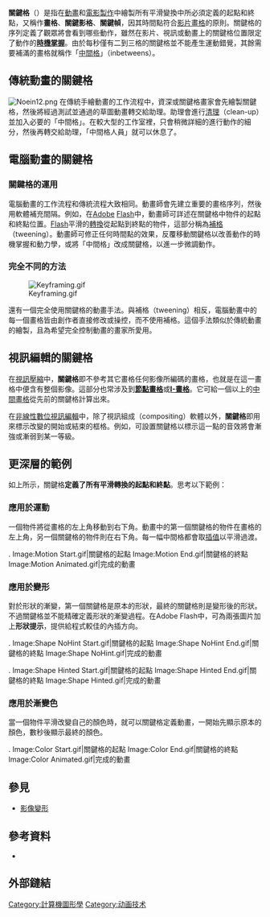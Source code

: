 {{Multiple issues|
{{Copy edit|time=2021-02-17T19:10:17+00:00}}
{{Unreferenced|time=2021-02-17T19:10:17+00:00}}
{{cleanup-jargon}}
}}
{{TA|1=IT}}
'''關鍵格'''（{{Lang-en|'''Key frame'''、'''Keyframe'''}}）是指在[[動畫|動畫]]和[[電影製作|電影製作]]中繪製所有平滑變換中所必須定義的起點和終點，又稱作'''畫格'''、'''關鍵影格'''、'''關鍵幀'''，因其時間點符合[[影片畫格|影片畫格]]的原則。關鍵格的序列定義了觀眾將會看到哪些動作，雖然在影片、視訊或動畫上的關鍵格位置限定了動作的'''[[連環圖時機掌握|時機掌握]]'''。由於每秒僅有二到三格的關鍵格並不能產生運動錯覺，其餘需要補滿的畫格就稱作「[[中間格|中間格]]」（inbetweens）。

==傳統動畫的關鍵格==
[[File:Noein12.png|thumb]]
在傳統手繪動畫的工作流程中，資深或關鍵格畫家會先繪製關鍵格，然後將經過測試並通過的草圖動畫轉交給助理。助理會進行[[清理|清理]]（clean-up）並加入必要的「中間格」。在較大型的工作室裡，只會稍微詳細的進行動作的細分，然後再轉交給助理，「中間格人員」就可以休息了。

==電腦動畫的關鍵格==
===關鍵格的運用===
電腦動畫的工作流程和傳統流程大致相同。動畫師會先建立重要的畫格序列，然後用軟體補充間隔。例如，在[[Adobe|Adobe]] [[Adobe_Flash|Flash]]中，動畫師可詳述在關鍵格中物件的起點和終點位置。[[Flash|Flash]]平滑的[[轉換|轉換]]從起點到終點的物件，這部分稱為[[補格|補格]]（tweening）。動畫師可修正任何時間點的效果，反覆移動關鍵格以改善動作的時機掌握和動力學，或將「中間格」改成關鍵格，以進一步微調動作。

===完全不同的方法===
[[File:Keyframing.gif|left]]

還有一個完全使用關鍵格的動畫手法。與補格（tweening）相反，電腦動畫中的每一個畫格皆由創作者直接修改或操控，而不使用補格。這個手法類似於傳統動畫的繪製，且為希望完全控制動畫的畫家所愛用。

==視訊編輯的關鍵格==
在[[視訊壓縮|視訊壓縮]]中，'''關鍵格'''即不參考其它畫格任何影像所編碼的畫格，也就是在這一畫格中便含有整個影像。這部分也常涉及到'''[[節點畫格|節點畫格]]'''或'''[[I-畫格|I-畫格]]'''。它可給一個以上的[[中間畫格|中間畫格]]從先前的關鍵格計算出來。

在[[非線性編輯|非線性]][[數位視訊|數位視訊]][[視訊編輯|編輯]]中，除了視訊組成（compositing）軟體以外，'''關鍵格'''即用來標示改變的開始或結束的框格。例如，可設置關鍵格以標示這一點的音效將會漸強或漸弱到某一等級。

==更深層的範例==
如上所示，關鍵格'''定義了所有平滑轉換的起點和終點'''。思考以下範例：

===應用於運動===
一個物件將從畫格的左上角移動到右下角。動畫中的第一個關鍵格的物件在畫格的左上角，另一個關鍵格的物件則在右下角。每一幅中間格都會取[[插值|插值]]以平滑過渡。

<gallery Caption="應用於運動的關鍵格">.
Image:Motion Start.gif|關鍵格的起點
Image:Motion End.gif|關鍵格的終點
Image:Motion Animated.gif|完成的動畫
</gallery>

===應用於變形===
對於形狀的漸變，第一個關鍵格是原本的形狀，最終的關鍵格則是變形後的形狀。不過關鍵格並不能精確定義形狀的漸變過程。在Adobe Flash中，可為兩張圖片加上'''形狀提示'''，提供給程式較佳的內插方向。

<gallery Caption="「不使用」形狀提示的變形">.
Image:Shape NoHint Start.gif|關鍵格的起點
Image:Shape NoHint End.gif|關鍵格的終點
Image:Shape NoHint.gif|完成的動畫
</gallery>

<gallery Caption="「使用」形狀提示的變形">.
Image:Shape Hinted Start.gif|關鍵格的起點
Image:Shape Hinted End.gif|關鍵格的終點
Image:Shape Hinted.gif|完成的動畫
</gallery>

===應用於漸變色===
當一個物件平滑改變自己的顏色時，就可以關鍵格定義動畫，一開始先顯示原本的顏色，數秒後顯示最終的顏色。

<gallery Caption="應用於漸變色的關鍵格">.
Image:Color Start.gif|關鍵格的起點
Image:Color End.gif|關鍵格的終點
Image:Color Animated.gif|完成的動畫
</gallery>

== 參見 ==

* [[影像變形|影像變形]]

== 參考資料 ==

* {{FOLDOC}}

== 外部鏈結 ==
{{動畫}}
[[Category:計算機圖形學|Category:計算機圖形學]]
[[Category:动画技术|Category:动画技术]]